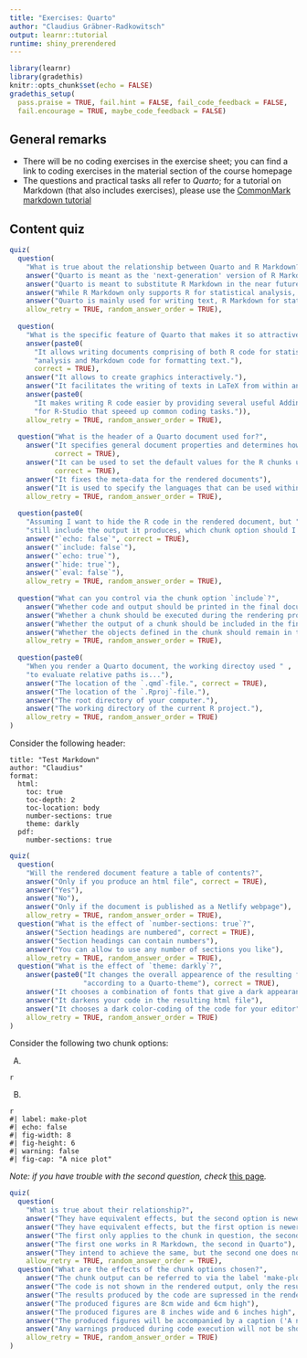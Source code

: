 ```yaml
---
title: "Exercises: Quarto"
author: "Claudius Gräbner-Radkowitsch"
output: learnr::tutorial
runtime: shiny_prerendered
---
```


```r
library(learnr)
library(gradethis)
knitr::opts_chunk$set(echo = FALSE)
gradethis_setup(
  pass.praise = TRUE, fail.hint = FALSE, fail_code_feedback = FALSE,
  fail.encourage = TRUE, maybe_code_feedback = FALSE)
```

## General remarks

* There will be no coding exercises in the exercise sheet; you can find a link 
to coding exercises in the material section of the course homepage
* The questions and practical tasks all refer to *Quarto*; for a tutorial 
on Markdown (that also includes exercises), please use the 
[CommonMark markdown tutorial](https://commonmark.org/help/tutorial/)

## Content quiz

```r
quiz(
  question(
    "What is true about the relationship between Quarto and R Markdown?",
    answer("Quarto is meant as the 'next-generation' version of R Markdown.", correct = TRUE),
    answer("Quarto is meant to substitute R Markdown in the near future"),
    answer("While R Markdown only supports R for statistical analysis, Quarto supports more languages, such as Julia or Python.", correct = TRUE),
    answer("Quarto is mainly used for writing text, R Markdown for statistical analysis"),
    allow_retry = TRUE, random_answer_order = TRUE),
  
  question(
    "What is the specific feature of Quarto that makes it so attractive?", 
    answer(paste0(
      "It allows writing documents comprising of both R code for statistical ",
      "analysis and Markdown code for formatting text."), 
      correct = TRUE),
    answer("It allows to create graphics interactively."),
    answer("It facilitates the writing of texts in LaTeX from within an R project."),
    answer(paste0(
      "It makes writing R code easier by providing several useful Addins ", 
      "for R-Studio that speeed up common coding tasks.")),
    allow_retry = TRUE, random_answer_order = TRUE),
  
  question("What is the header of a Quarto document used for?",
    answer("It specifies general document properties and determines how the document gets rendered",
           correct = TRUE),
    answer("It can be used to set the default values for the R chunks used in the document",
           correct = TRUE),
    answer("It fixes the meta-data for the rendered documents"),
    answer("It is used to specify the languages that can be used within the documents"),
    allow_retry = TRUE, random_answer_order = TRUE),
  
  question(paste0(
    "Assuming I want to hide the R code in the rendered document, but ", 
    "still include the output it produces, which chunk option should I use?"),
    answer("`echo: false`", correct = TRUE),
    answer("`include: false`"),
    answer("`echo: true`"),
    answer("`hide: true`"),
    answer("`eval: false`"),
    allow_retry = TRUE, random_answer_order = TRUE),
  
  question("What can you control via the chunk option `include`?",
    answer("Whether code and output should be printed in the final documents", correct = TRUE),
    answer("Whether a chunk should be executed during the rendering process"),
    answer("Whether the output of a chunk should be included in the final documents"),
    answer("Whether the objects defined in the chunk should remain in the working environment"),
    allow_retry = TRUE, random_answer_order = TRUE),
  
  question(paste0(
    "When you render a Quarto document, the working directoy used " ,
    "to evaluate relative paths is..."),
    answer("The location of the `.qmd`-file.", correct = TRUE),
    answer("The location of the `.Rproj`-file."),
    answer("The root directory of your computer."),
    answer("The working directory of the current R project."),
    allow_retry = TRUE, random_answer_order = TRUE)
)
```

Consider the following header:

```
title: "Test Markdown"
author: "Claudius"
format: 
  html: 
    toc: true
    toc-depth: 2
    toc-location: body
    number-sections: true
    theme: darkly
  pdf:
    number-sections: true
```

```r
quiz(
  question(
    "Will the rendered document feature a table of contents?",
    answer("Only if you produce an html file", correct = TRUE),
    answer("Yes"),
    answer("No"),
    answer("Only if the document is published as a Netlify webpage"),
    allow_retry = TRUE, random_answer_order = TRUE),
  question("What is the effect of `number-sections: true`?",
    answer("Section headings are numbered", correct = TRUE),
    answer("Section headings can contain numbers"),
    answer("You can allow to use any number of sections you like"),
    allow_retry = TRUE, random_answer_order = TRUE),
  question("What is the effect of `theme: darkly`?",
    answer(paste0("It changes the overall appearence of the resulting file ",
                  "according to a Quarto-theme"), correct = TRUE),
    answer("It chooses a combination of fonts that give a dark appearance"),
    answer("It darkens your code in the resulting html file"),
    answer("It chooses a dark color-coding of the code for your editor"),
    allow_retry = TRUE, random_answer_order = TRUE)
)
```

Consider the following two chunk options:

A)
```
{r, label="make-plot", echo=FALSE, fig.with=8, fig.height=6, warning=FALSE, fig.cap="A nice plot"}
```

B)

```
{r}
#| label: make-plot
#| echo: false
#| fig-width: 8
#| fig-height: 6
#| warning: false
#| fig-cap: "A nice plot"
```

*Note: if you have trouble with the second question, check* 
[this page](https://quarto.org/docs/reference/cells/cells-knitr.html)*.*

```r
quiz(
  question(
    "What is true about their relationship?",
    answer("They have equivalent effects, but the second option is newer and should be preferred", correct = TRUE),
    answer("They have equivalent effects, but the first option is newer and should be preferred"),
    answer("The first only applies to the chunk in question, the second applied globally"),
    answer("The first one works in R Markdown, the second in Quarto"),
    answer("They intend to achieve the same, but the second one does not work because one must use boolean values (`TRUE` instead of `true`)."),
    allow_retry = TRUE, random_answer_order = TRUE),
  question("What are the effects of the chunk options chosen?",
    answer("The chunk output can be referred to via the label 'make-plot'", correct = TRUE),
    answer("The code is not shown in the rendered output, only the results", correct = TRUE),
    answer("The results produced by the code are supressed in the rendered output, but the code itself is shown"),
    answer("The produced figures are 8cm wide and 6cm high"),
    answer("The produced figures are 8 inches wide and 6 inches high", correct = TRUE),
    answer("The produced figures will be accompanied by a caption ('A nice plot)'", correct = TRUE),
    answer("Any warnings produced during code execution will not be shown in the rendered document", correct = TRUE),
    allow_retry = TRUE, random_answer_order = TRUE)
)
```

